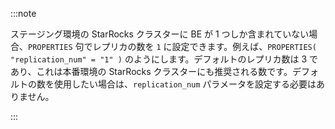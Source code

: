 :::note

ステージング環境の StarRocks クラスターに BE が 1 つしか含まれていない場合、`PROPERTIES` 句でレプリカの数を `1` に設定できます。例えば、`PROPERTIES( "replication_num" = "1" )` のようにします。デフォルトのレプリカ数は 3 であり、これは本番環境の StarRocks クラスターにも推奨される数です。デフォルトの数を使用したい場合は、`replication_num` パラメータを設定する必要はありません。

:::